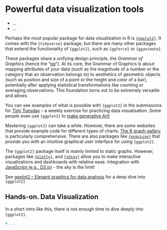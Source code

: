 # Powerful data visualization tools

::: {.goals}
-   ...
-   ...
:::

Perhaps the most popular package for data visualization in R is
[`{ggplot2}`](https://ggplot2.tidyverse.org/index.html). It comes with the `{tidyverse}`
package, but there are many other packages that extend the functionality of `{ggplot2}`,
such as `{ggforce}` or `{gganimate}`.

These packages share a unifying design principle, the *Grammar of Graphics* (hence the
"gg"). At its core, the Grammar of Graphics is about mapping attributes of your data (such
as the magnitude of a number or the category that an observation belongs to) to aesthetics
of geometric objects (such as position and size of a point or the height and color of a
bar), potentially after applying statistical transformations like counting or averaging
observations. This foundation turns out to be extremely versatile and allows

You can see examples of what is possible with `{ggplot2}` in the submissions for [Tidy
Tuesday](https://www.cedricscherer.com/top/dataviz/) -- a weekly exercise for practicing
data visualisation. Some people even use `{ggplot2}` to [make generative
Art!](https://www.data-imaginist.com/art)

Mastering `{ggplot2}` can take a while. However, there are some websites that provide
example code for different types of charts. [The R graph
gallery](https://www.r-graph-gallery.com/index.html) is particularly comprehensive. There
are also packages like
[`{esquisse}`](https://cran.r-project.org/web/packages/esquisse/vignettes/get-started.html)
that provide you with an intuitive graphical user interface for using `{ggplot2}`.

The `{ggplot2}` package itself is mainly limited to static graphs. However, packages like
[`{plotly}`](https://plotly.com/r/), and [`{shiny}`](https://shiny.rstudio.com/gallery/)
allow you to make interactive visualizations and dashboards with relative ease.
Integration with [JavaScript (e.g., D3.js)](https://book.javascript-for-r.com/) - the sky
is the limit!

See [ggplot2 -- Elegant graphics for data analysis](https://ggplot2-book.org/) for a deep
dive into `{ggplot2}`

## **Hands-on.** Data Visualization

In a short intro like this, there is not enough time to dive deeply into `{ggplot2}`.

``` .r
# ...
```
